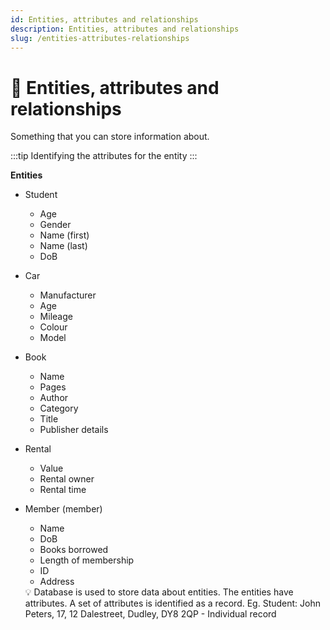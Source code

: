 ```yaml
---
id: Entities, attributes and relationships
description: Entities, attributes and relationships
slug: /entities-attributes-relationships
---
```


# 🌴 Entities, attributes and relationships


Something that you can store information about.

:::tip
Identifying the attributes for the entity
:::

**Entities**

- Student
    - Age
    - Gender
    - Name (first)
    - Name (last)
    - DoB
- Car
    - Manufacturer
    - Age
    - Mileage
    - Colour
    - Model
- Book
    - Name
    - Pages
    - Author
    - Category
    - Title
    - Publisher details
- Rental
    - Value
    - Rental owner
    - Rental time
- Member (member)
    - Name
    - DoB
    - Books borrowed
    - Length of membership
    - ID
    - Address
    
    <aside>
    💡 Database is used to store data about entities. The entities have attributes. A set of attributes is identified as a record. 
    Eg. Student:
    John Peters, 17, 12 Dalestreet, Dudley, DY8 2QP - Individual record
    
    </aside>